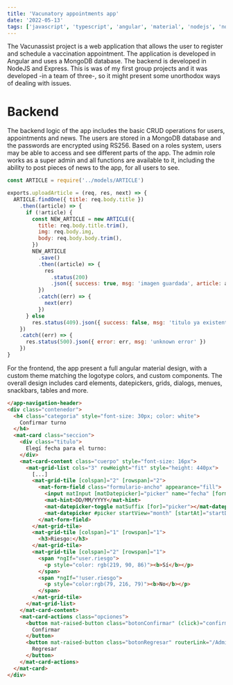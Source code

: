 ```yaml
---
title: 'Vacunatory appointments app'
date: '2022-05-13'
tags: ['javascript', 'typescript', 'angular', 'material', 'nodejs', 'node', 'css3', 'html5', 'bootstrap', 'git', 'gitHub']
---
```


The Vacunassist project is a web application that allows the user to register and schedule a vaccination appointment. 
The application is developed in Angular and uses a MongoDB database. The backend is developed in NodeJS and Express.
This is was of my first group projects and it was developed -in a team of three-, so it might present some unorthodox ways
of dealing with issues.

<CustomImage src="https://raw.githubusercontent.com/Relderf/Relderf-PostsDB/main/images/vacunassist.png" alt="Vaccunasist active appointments" />

# Backend

The backend logic of the app includes the basic CRUD operations for users, appointments and news. 
The users are stored in a MongoDB database and the passwords are encrypted using RS256.
Based on a roles system, users may be able to access and see different parts of the app. The admin role works as a super admin
and all functions are available to it, including the ability to post pieces of news to the app, for all users to see.

```javascript
const ARTICLE = require('../models/ARTICLE')

exports.uploadArticle = (req, res, next) => {
  ARTICLE.findOne({ title: req.body.title })
    .then((article) => {
      if (!article) {
        const NEW_ARTICLE = new ARTICLE({
          title: req.body.title.trim(),
          img: req.body.img,
          body: req.body.body.trim(),
        })
        NEW_ARTICLE
          .save()
          .then((article) => {
            res
              .status(200)
              .json({ success: true, msg: 'imagen guardada', article: article })
          })
          .catch((err) => {
            next(err)
          })
      } else
        res.status(409).json({ success: false, msg: 'titulo ya existente' })
    })
    .catch((err) => {
      res.status(500).json({ error: err, msg: 'unknown error' })
    })
}
```

For the frontend, the app present a full angular material design, with a custom theme matching the logotype colors, 
and custom components. The overall design includes card elements, datepickers, grids, dialogs, menues, snackbars, tables
and more. 

```html
</app-navigation-header>
<div class="contenedor">
  <h4 class="categoria" style="font-size: 30px; color: white">
    Confirmar turno
  </h4>
  <mat-card class="seccion">
    <div class="titulo">
      Elegí fecha para el turno:
    </div>
    <mat-card-content class="cuerpo" style="font-size: 16px">
      <mat-grid-list cols="3" rowHeight="fit" style="height: 440px">
        [...]
        <mat-grid-tile [colspan]="2" [rowspan]="2">
          <mat-form-field class="formulario-ancho" appearance="fill">
            <input matInput [matDatepicker]="picker" name="fecha" [formControl]="user.fecha" [min]="minDate" required="false"/>
            <mat-hint>DD/MM/YYYY</mat-hint>
            <mat-datepicker-toggle matSuffix [for]="picker"></mat-datepicker-toggle>
            <mat-datepicker #picker startView="month" [startAt]="startDate" ></mat-datepicker>
          </mat-form-field>
        </mat-grid-tile>
        <mat-grid-tile [colspan]="1" [rowspan]="1">
          <h3>Riesgo:</h3>
        </mat-grid-tile>
        <mat-grid-tile [colspan]="2" [rowspan]="1">
          <span *ngIf="user.riesgo">
            <p style="color: rgb(219, 90, 86)"><b>Sí</b></p>
          </span>
          <span *ngIf="!user.riesgo">
            <p style="color:rgb(79, 216, 79)"><b>No</b></p>
          </span>
        </mat-grid-tile>
      </mat-grid-list>
    </mat-card-content>
    <mat-card-actions class="opciones">
      <button mat-raised-button class="botonConfirmar" (click)="confirmarTurno()">
        Confirmar
      </button>
      <button mat-raised-button class="botonRegresar" routerLink="/AdministrarTurnos">
        Regresar
      </button>
    </mat-card-actions>
  </mat-card>
</div>
```